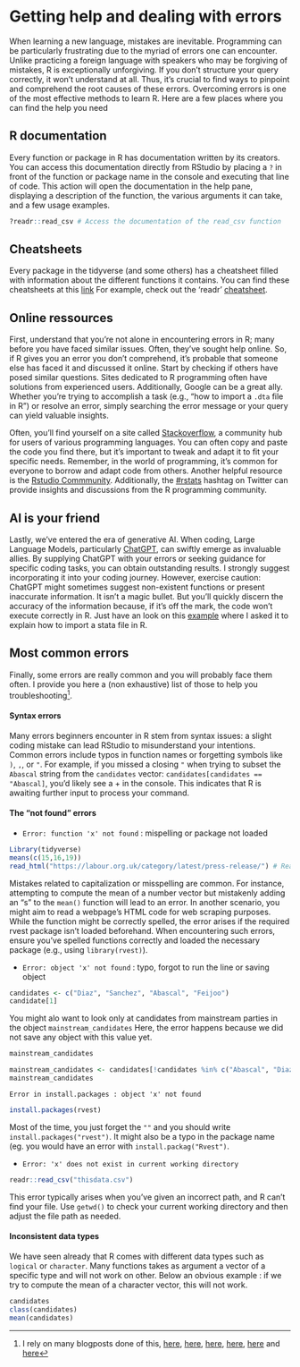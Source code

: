 # Getting help and dealing with errors

When learning a new language, mistakes are inevitable. Programming can be particularly frustrating due to the myriad of errors one can encounter. Unlike practicing a foreign language with speakers who may be forgiving of mistakes, R is exceptionally unforgiving. If you don't structure your query correctly, it won't understand at all. Thus, it's crucial to find ways to pinpoint and comprehend the root causes of these errors. Overcoming errors is one of the most effective methods to learn R. Here are a few places where you can find the help you need

## R documentation

Every function or package in R has documentation written by its creators. You can access this documentation directly from RStudio by placing a `?` in front of the function or package name in the console and executing that line of code. This action will open the documentation in the help pane, displaying a description of the function, the various arguments it can take, and a few usage examples.

```r
?readr::read_csv # Access the documentation of the read_csv function
```

## Cheatsheets

Every package in the tidyverse (and some others) has a cheatsheet filled with information about the different functions it contains. You can find these cheatsheets at this [link](https://posit.co/resources/cheatsheets/) For example, check out the 'readr' [cheatsheet](https://raw.githubusercontent.com/rstudio/cheatsheets/main/data-import.pdf).

## Online ressources

First, understand that you're not alone in encountering errors in R; many before you have faced similar issues. Often, they've sought help online. So, if R gives you an error you don't comprehend, it's probable that someone else has faced it and discussed it online. Start by checking if others have posed similar questions. Sites dedicated to R programming often have solutions from experienced users. Additionally, Google can be a great ally. Whether you're trying to accomplish a task (e.g., "how to import a `.dta` file in R") or resolve an error, simply searching the error message or your query can yield valuable insights.

Often, you'll find yourself on a site called [Stackoverflow](https://stackoverflow.com/), a community hub for users of various programming languages. You can often copy and paste the code you find there, but it's important to tweak and adapt it to fit your specific needs. Remember, in the world of programming, it's common for everyone to borrow and adapt code from others. Another helpful resource is the [Rstudio Commmunity](@https://community.rstudio.com/). Additionally, the [#rstats](https://twitter.com/search?q=%23rstats&src=hashtag_click) hashtag on Twitter can provide insights and discussions from the R programming community.

## AI is your friend

Lastly, we've entered the era of generative AI. When coding, Large Language Models, particularly [ChatGPT](https://chat.openai.com/), can swiftly emerge as invaluable allies. By supplying ChatGPT with your errors or seeking guidance for specific coding tasks, you can obtain outstanding results. I strongly suggest incorporating it into your coding journey. However, exercise caution: ChatGPT might sometimes suggest non-existent functions or present inaccurate information. It isn't a magic bullet. But you'll quickly discern the accuracy of the information because, if it's off the mark, the code won't execute correctly in R. Just have an look on this [example]((https://chat.openai.com/share/2ec0e8d3-905e-458b-b0c1-c21e7d0abf69)) where I asked it to explain how to import a stata file in R.

## Most common errors

Finally, some errors are really common and you will probably face them often. I provide you here a (non exhaustive) list of those to help you troubleshooting[^0106_help-1].

[^0106_help-1]: I rely on many blogposts done of this, [here](https://statsandr.com/blog/top-10-errors-in-r/), [here](https://warin.ca/posts/rcourse-howto-interpretcommonerrors/), [here](https://www.r-bloggers.com/2016/06/common-r-programming-errors-faced-by-beginners/), [here](https://epirhandbook.com/en/common-errors.html), [here](https://bookdown.org/yih_huynh/Guide-to-R-Book/trouble.html) and [here](https://blog.revolutionanalytics.com/2015/03/the-most-common-r-error-messages.html)

#### Syntax errors

Many errors beginners encounter in R stem from syntax issues: a slight coding mistake can lead RStudio to misunderstand your intentions. Common errors include typos in function names or forgetting symbols like `)`, `,`, or `"`. For example, if you missed a closing `"` when trying to subset the `Abascal` string from the `candidates` vector: `candidates[candidates == "Abascal]`, you'd likely see a + in the console. This indicates that R is awaiting further input to process your command.

#### The "not found" errors

-   `Error: function 'x' not found` : mispelling or package not loaded

```r
Library(tidyverse)
means(c(15,16,19)) 
read_html("https://labour.org.uk/category/latest/press-release/") # Read html code from a webpage
```

Mistakes related to capitalization or misspelling are common. For instance, attempting to compute the mean of a number vector but mistakenly adding an "s" to the `mean()` function will lead to an error. In another scenario, you might aim to read a webpage's HTML code for web scraping purposes. While the function might be correctly spelled, the error arises if the required rvest package isn't loaded beforehand. When encountering such errors, ensure you've spelled functions correctly and loaded the necessary package (e.g., using `library(rvest)`).

-   `Error: object 'x' not found` : typo, forgot to run the line or saving object

```r
candidates <- c("Diaz", "Sanchez", "Abascal", "Feijoo")
candidate[1]
```

You might alo want to look only at candidates from mainstream parties in the object `mainstream_candidates` Here, the error happens because we did not save any object with this value yet.

```r
mainstream_candidates

mainstream_candidates <- candidates[!candidates %in% c("Abascal", "Diaz")]
mainstream_candidates
```

`Error in install.packages : object 'x' not found`

```r
install.packages(rvest)
```

Most of the time, you just forget the `""` and you should write `install.packages("rvest")`. It might also be a typo in the package name (eg. you would have an error with `install.packag("Rvest")`.

-   `Error: 'x' does not exist in current working directory`

```r
readr::read_csv("thisdata.csv")
```

This error typically arises when you've given an incorrect path, and R can't find your file. Use `getwd()` to check your current working directory and then adjust the file path as needed.

#### Inconsistent data types

We have seen already that R comes with different data types such as `logical` or `character`. Many functions takes as argument a vector of a specific type and will not work on other. Below an obvious example : if we try to compute the mean of a character vector, this will not work.

```r
candidates
class(candidates)
mean(candidates)
```
